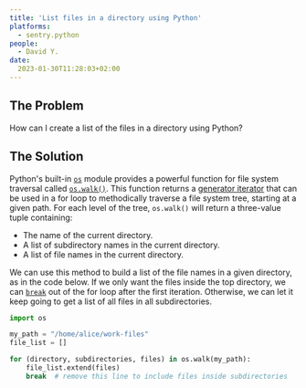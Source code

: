 ```yaml
---
title: 'List files in a directory using Python'
platforms: 
  - sentry.python
people: 
  - David Y.
date:
  2023-01-30T11:28:03+02:00
---
```


## The Problem

How can I create a list of the files in a directory using Python?

## The Solution

Python's built-in [`os`](https://docs.python.org/3/library/os.html) module provides a powerful function for file system traversal called [`os.walk()`](https://docs.python.org/3/library/os.html#os.walk). This function returns a [generator iterator](https://docs.python.org/3/glossary.html#term-generator-iterator) that can be used in a for loop to methodically traverse a file system tree, starting at a given path. For each level of the tree, `os.walk()` will return a three-value tuple containing:

* The name of the current directory.
* A list of subdirectory names in the current directory.
* A list of file names in the current directory.

We can use this method to build a list of the file names in a given directory, as in the code below. If we only want the files inside the top directory, we can [`break`](https://docs.python.org/3/reference/simple_stmts.html#break) out of the for loop after the first iteration. Otherwise, we can let it keep going to get a list of all files in all subdirectories.

```python
import os

my_path = "/home/alice/work-files"
file_list = []

for (directory, subdirectories, files) in os.walk(my_path):
    file_list.extend(files)
    break  # remove this line to include files inside subdirectories
```
